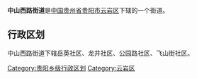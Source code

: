 {{orphan|time=2020-02-15T13:31:16+00:00}}
{{unreferenced|time=2020-02-15T13:31:16+00:00}}
{{中国乡级行政区
|行政区全称 = 中山西路街道
|景观照片文件名 = 
|景观照片描述 = 
|汉语拼音 =
|其他语言 = 
|其他语言名称 = 
|位置图文件名 = 
|位置图描述 = 
|自定义图片=
|上级行政区 = [[贵州省|贵州省]][[贵阳市|贵阳市]][[云岩区|云岩区]]
|行政区类别 = 街道
|行政区划代码 = 
|行政区划 = 
|村委会 = 
|居委会 = 
|建置时间 = 
|领导职位 = 
|领导名称 = 
|政府驻地 = 
|毗邻 = 
|地理坐标 = 
|总面积 = 
|总人口 = 
|户籍人口 = 
|户籍人口年份 = 
|常住人口 = 
|常住人口年份 = 
|人口密度 = 
|GDP = 
|邮政编码 = 
|电话区号 = 
|官方网站 = 
|网站名称 = 
}}
'''中山西路街道'''是[[中华人民共和国|中国]][[贵州省|贵州省]][[贵阳市|贵阳市]][[云岩区|云岩区]]下辖的一个街道。

== 行政区划 ==

中山西路街道下辖岳英社区、龙井社区、公园路社区、飞山街社区。

{{贵州小作品}}
{{云岩区行政区划}}

[[Category:贵阳乡级行政区划|Category:贵阳乡级行政区划]]
[[Category:云岩区|Category:云岩区]]